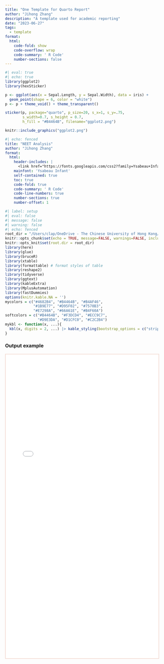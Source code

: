 ```yaml
---
title: "One Template for Quarto Report"
author: "Jihong Zhang"
description: "A template used for academic reporting"
date: "2023-06-27"
tags: 
  - template
format: 
  html: 
    code-fold: show
    code-overflow: wrap
    code-summary: ' R Code'
    number-sections: false
---
```


```r
#| eval: true
#| echo: true
library(ggplot2)
library(hexSticker)

p <- ggplot(aes(x = Sepal.Length, y = Sepal.Width), data = iris) + 
  geom_point(shape = 6, color = "white")
p <- p + theme_void() + theme_transparent()

sticker(p, package="quarto", p_size=20, s_x=1, s_y=.75, 
        s_width=0.7, s_height = 0.7,
        h_fill = "#B4464B", filename="ggplot2.png")

knitr::include_graphics("ggplot2.png")
```

``` yaml
#| echo: fenced
title: "NEET Analysis"
author: "Jihong Zhang"
format: 
  html:
    header-includes: |
      <link href="https://fonts.googleapis.com/css2?family=Ysabeau+Infant&display=swap" rel="stylesheet">
    mainfont: 'Ysabeau Infant'
    self-contained: true
    toc: true
    code-fold: true
    code-summary: ' R Code'
    code-line-numbers: true
    number-sections: true
    number-offset: 1
```


```r
#| label: setup
#| eval: false
#| message: false
#| warning: false
#| echo: fenced
root_dir = "/Users/clap/OneDrive - The Chinese University of Hong Kong/01_CLAP@JC/LatentClassModel"
knitr::opts_chunk$set(echo = TRUE, message=FALSE, warnings=FALSE, include = FALSE)
knitr::opts_knit$set(root.dir = root_dir)
library(here)
library(glue)
library(bruceR)
library(xtable)
library(formattable) # format styles of table 
library(reshape2)
library(tidyverse)
library(ggtext) 
library(kableExtra)
library(MplusAutomation)
library(fastDummies)
options(knitr.kable.NA = '')
mycolors = c("#4682B4", "#B4464B", "#B4AF46", 
             "#1B9E77", "#D95F02", "#7570B3",
             "#E7298A", "#66A61E", "#B4F60A")
softcolors = c("#B4464B", "#F3DCD4", "#ECC9C7", 
               "#D9E3DA", "#D1CFC0", "#C2C2B4")
mykbl <- function(x, ...){
  kbl(x, digits = 2, ...) |> kable_styling(bootstrap_options = c("striped", "condensed")) 
}
```

### Output example

```{=html}
<iframe width="100%" height="1000" src="data_Preparation_NEET0626.html" title="Quarto Documentation" style="border:2px solid #F3DCD4;"></iframe>
```
